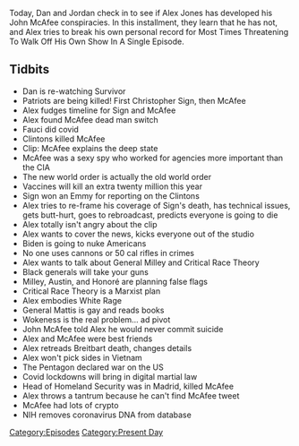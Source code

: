 {{DEFAULTSORT:
    #_EPISODE_0570:June 24, 2021
}}{{Episode
    | title           = June 24, 2021
    | caption         = Listen to this episode on [https://knowledgefight.libsyn.com/570-june-24-2021 Libsyn] [https://open.spotify.com/episode/7KzPoRN4QxMkKMoq6g1GRm Spotify]
    | episodeNumber   = 570
    | length          = 01:50:47
    | airDate         = June 28, 2021
    | coverageDate    = June 24, 2021
    | episodeType     = [[:Category:Present Day|Present Day]]
    | appearance      = [[Christopher Sign]], [[John McAfee]], [[Anthony Fauci]], [[General Mark Milley]], [[General Lloyd Austin]], [[General Russel L. Honoré]], [[General Jim Mattis]], [[Andrew Breitbart]]
    | oocDrop         = *Growling*
    | previousEpisode = [[569: June 23, 2021]]
    | nextEpisode     = [[571: May 22-27, 2003]]
}}

{{Stub}}

Today, Dan and Jordan check in to see if Alex Jones has developed his John McAfee conspiracies.  In this installment, they learn that he has not, and Alex tries to break his own personal record for Most Times Threatening To Walk Off His Own Show In A Single Episode.

==Tidbits==

*Dan is re-watching Survivor
*Patriots are being killed! First Christopher Sign, then McAfee
*Alex fudges timeline for Sign and McAfee
*Alex found McAfee dead man switch
*Fauci did covid
*Clintons killed McAfee
*Clip: McAfee explains the deep state
*McAfee was a sexy spy who worked for agencies more important than the CIA
*The new world order is actually the old world order
*Vaccines will kill an extra twenty million this year
*Sign won an Emmy for reporting on the Clintons
*Alex tries to re-frame his coverage of Sign's death, has technical issues, gets butt-hurt, goes to rebroadcast, predicts everyone is going to die
*Alex totally isn't angry about the clip
*Alex wants to cover the news, kicks everyone out of the studio
*Biden is going to nuke Americans
*No one uses cannons or 50 cal rifles in crimes
*Alex wants to talk about General Milley and Critical Race Theory
*Black generals will take your guns
*Milley, Austin, and Honoré are planning false flags
*Critical Race Theory is a Marxist plan
*Alex embodies White Rage
*General Mattis is gay and reads books
*Wokeness is the real problem... ad pivot
*John McAfee told Alex he would never commit suicide
*Alex and McAfee were best friends
*Alex retreads Breitbart death, changes details
*Alex won't pick sides in Vietnam
*The Pentagon declared war on the US
*Covid lockdowns will bring in digital martial law
*Head of Homeland Security was in Madrid, killed McAfee
*Alex throws a tantrum because he can't find McAfee tweet
*McAfee had lots of crypto
*NIH removes coronavirus DNA from database

[[Category:Episodes]]
[[Category:Present Day]]
